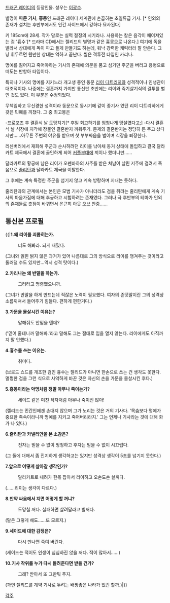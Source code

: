 {{{+3 Zelid Vincristine}}}

[[드래곤 레이디]]의 등장인물. 성우는 [[이광수]].

별명이 '''파문 기사''', '''흉몽'''인 드래곤 레이디 세계관에 손꼽히는 초일류급 기사. [* 인외의 존재가 설치는 후반부에서도 인간 사이드에서 강하다 묘사된다]

키 185cm에 28세. 작가 말로는 실력 절정의 시기라나. 사용하는 칼은 음각이 패여져있는 검 '흉수'[* 드라마 CD에서는 젤리드의 별명과 같은 흉몽으로 나온다.] 여기에 독을 발라서 상대에게 독이 파고 들게 만들기도 하는데, 워낙 강력한 캐릭터라 잘 안쓴다. 그냥 휘두르면 웬만한 상대는 억하고 끝난다.
씰은 격투전 타입인 카리나.

명예를 짊어지고 죽어야하는 기사의 존재에 의문을 품고 섬기던 주군을 버리고 용병으로 떠도는 반항아 타입이다.

특히나 기사의 명예를 지키느라 개고생 중인 동문 [[리이 디트리히]]와 성격적이나 인생관이 대조적이다. 나중에는 결혼까지 가지만 통신판 초반에는 리이와 죽기살기식의 결투를 벌인 것도 있다. 이 부분은 수정되었다.

무책임하고 무신경한 성격이라 동문으로 동시기에 같이 종기사 였던 리이 디트리히에게 갖은 민폐를 끼쳤다. 그 중 최고봉은 

-프로포즈 후 결혼식 날 도망치기[* 후일 회고하기를 엄청나게 망설였다고;]
-다시 결혼식 날 식장에 지각해 장물인 결혼반지 끼워주기. 문제의 결혼반지는 정당히 돈 주고 샀다지만……아무튼 주변의 야유를 받으며 첫 부부싸움을 벌이며 식장을 퇴장한다.

리센버러에서 재회해 주군과 순사하려던 리이를 낚아채 동거 상태에 돌입하고 결국 달라카트 제국에서 결혼에 골인하게 되어 [[커플부대]]에 끼이나 했더니만……

달라카트의 황궁에 남은 리이가 오펜바하의 사주를 받은 처남이 날린 저주에 걸려서 죽음으로 [[줄리탄]]과 달라카트 제국을 이탈한다.

그 후에는 계속 특정한 주군을 섬기지 않고 계속 방랑하며 지내는 듯하다.

줄리탄과의 관계에서는 본인은 모범 기사가 아니더라도 검을 쥐려는 줄리탄에게 계속 기사의 마음가짐에 대해 추궁하고 시험하려는 존재였다. 그러나 극 후반부의 테마가 인외의 존재들로 촛점이 바뀌면서 은근히 아웃 오브 안중……

== 통신본 프로필 ==
{{|'''1.왜 리이를 괴롭히는가.'''
:너도 해봐라. 되게 재밌다.
(그녀와 얽힌 밝지 않은 과거가 있어 나름대로 그의 방식으로 리이를 챙겨주는 것이라고 둘러댈 수도 있지만...역시 성격 탓이다.)

'''2.카리나는 왜 반말을 하는가.'''
:그러라고 명령했으니까.
(그녀가 반말을 하게 만드는데 적잖은 노력이 필요했다. 여자의 존댓말이란 그의 성격상 소름끼쳐서 들어주기 힘들다. 편하게 편한거다.)

'''3.가문을 몰살시킨 이유는?'''
:말해줘도 안믿을 텐데?
('믿어 줄테니까 말해봐.'라고 말해도 그는 절대로 입을 열지 않는다. 리이에게도 아직까지 말 안했다.)

'''4.흉수를 쓰는 이유는.'''
:취미다.
(브로드 쇼드를 개조한 검인 흉수는 젤리드가 아니면 한손으로 쓰는 건 생각도 못한다. 멀쩡한 검을 그런 식으로 사악하게 바꾼 것은 자신의 손을 가문을 몰살시킨 후다.)

'''5.흉몽이라는 악명처럼 정말 아무나 죽이는가?'''
:세이드 같은 미친 작자처럼 아무나 죽이진 않아!
(젤리드는 민간인에겐 손대지 않으며 그가 노리는 것은 거의 기사다. '목숨보다 명예가 중요한 족속이라니까 명예를 지키고 죽어버리라지.' 그는 언제나 기사라는 것에 대해 화가 나 있다.)

'''6.줄리탄과 카넬리안을 본 소감은?'''
:전자는 믿을 수 없이 멍청하고 후자는 믿을 수 없이 시끄럽다.
(그 둘에 대해서 좀 진지하게 생각하고는 있지만 성격상 생각이 5초를 넘기지 못한다.)

'''7.앞으로 어떻게 살아갈 생각인가?'''
:달라카트로 내려가 한몫 잡아서 리이하고 오손도손 살꺼다.
(......리이는 생각이 다르다.)

'''8.만약 싸움에서 지면 어떻게 할 꺼냐?'''
:도망칠 꺼다. 실패하면 살려달라고 빌꺼다.
(말은 그렇게 해도......또 모르지.)

'''9.세이드에 대한 감정은?'''
:다시 만나면 죽여 버린다.
(세이드는 적어도 인생이 심심하진 않을 꺼다. 적이 많아서......)

'''10.기사 작위를 누가 다시 돌려준다면 받을 건가?'''
:그래? 받아서 또 그만둬 주지.
(과연 젤리드를 계약 기사로 두려는 배짱좋은 나라가 있긴 할까.)|}}

[[각주]]
